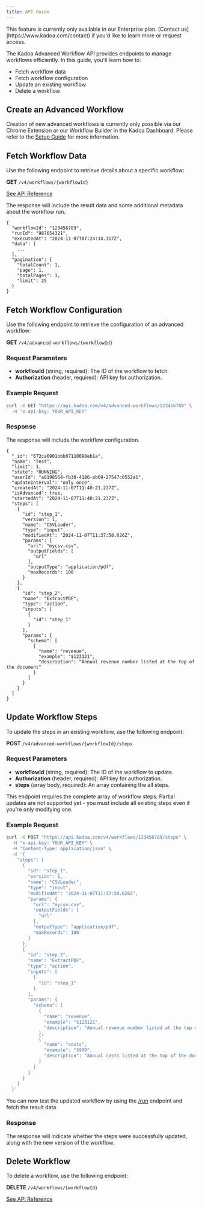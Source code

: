 ```yaml
---
title: API Guide
---
```


<Note>
  This feature is currently only available in our Enterprise plan. [Contact
  us](https://www.kadoa.com/contact) if you'd like to learn more or request
  access.
</Note>

The Kadoa Advanced Workflow API provides endpoints to manage workflows efficiently. In this guide, you'll learn how to:

- Fetch workflow data
- Fetch workflow configuration
- Update an existing workflow
- Delete a workflow

## Create an Advanced Workflow
Creation of new advanced workflows is currently only possible via our Chrome Extension or our Workflow Builder in the Kadoa Dashboard.
Please refer to the [Setup Guide](/docs/advanced-workflows/setup) for more information.


## Fetch Workflow Data

Use the following endpoint to retrieve details about a specific workflow:

**GET** `/v4/workflows/{workflowId}`

[See API Reference](/api-reference/workflows/get-workflow-data-by-its-id)



The response will include the result data and some additional metadata about the workflow run.

```
{
  "workflowId": "123456789",
  "runId": "987654321",
  "executedAt": "2024-11-07T07:24:14.317Z",
  "data": [
    ...
  ],
  "pagination": {
    "totalCount": 1,
    "page": 1,
    "totalPages": 1,
    "limit": 25
  }
}
```

## Fetch Workflow Configuration
Use the following endpoint to retrieve the configuration of an advanced workflow:

**GET** `/v4/advanced-workflows/{workflowId}`

### Request Parameters

- **workflowId** (string, required): The ID of the workflow to fetch.
- **Authorization** (header, required): API key for authorization.

### Example Request
```bash
curl -X GET "https://api.kadoa.com/v4/advanced-workflows/123456789" \
  -H "x-api-key: YOUR_API_KEY"
```

### Response
The response will include the workflow configuration.

```
{
  "_id": "672ca6901bbb07110098eb1a",
  "name": "Test",
  "limit": 1,
  "state": "RUNNING",
  "userId": "a0198564-fb30-4186-ab69-27547c0552a1",
  "updateInterval": "only once",
  "createdAt": "2024-11-07T11:40:21.237Z",
  "isAdvanced": true,
  "startedAt": "2024-11-07T11:40:21.237Z",
  "steps": [
    {
      "id": "step_1",
      "version": 1,
      "name": "CSVLoader",
      "type": "input",
      "modifiedAt": "2024-11-07T11:37:50.626Z",
      "params": {
        "url": "mycsv.csv",
        "outputFields": [
          "url"
        ],
        "outputType": "application/pdf",
        "maxRecords": 100
      }
    },
    {
      "id": "step_2",
      "name": "ExtractPDF",
      "type": "action",
      "inputs": [
        {
          "id": "step_1"
        }
      ],
      "params": {
        "schema": [
          {
            "name": "revenue",
            "example": "$123121",
            "description": "Annual revenue number listed at the top of the document"
          }
        ]
      }
    }
  ]
}
```



## Update Workflow Steps

To update the steps in an existing workflow, use the following endpoint:

**POST** `/v4/advanced-workflows/{workflowId}/steps`

### Request Parameters

- **workflowId** (string, required): The ID of the workflow to update.
- **Authorization** (header, required): API key for authorization.
- **steps** (array body, required): An array containing the all steps.

<Note>
    This endpoint requires the complete array of workflow steps. Partial updates are not supported yet - you must include all existing steps even if you're only modifying one.
</Note>


### Example Request
```bash
curl -X POST "https://api.kadoa.com/v4/workflows/123456789/steps" \
  -H "x-api-key: YOUR_API_KEY" \
  -H "Content-Type: application/json" \
  -d '{
    "steps": [
      {
        "id": "step_1",
        "version": 1,
        "name": "CSVLoader",
        "type": "input",
        "modifiedAt": "2024-11-07T11:37:50.626Z",
        "params": {
          "url": "mycsv.csv",
          "outputFields": [
            "url"
          ],
          "outputType": "application/pdf",
          "maxRecords": 100
        }
      },
      {
        "id": "step_2",
        "name": "ExtractPDF",
        "type": "action",
        "inputs": [
          {
            "id": "step_1"
          }
        ],
        "params": {
          "schema": [
            {
              "name": "revenue",
              "example": "$123121",
              "description": "Annual revenue number listed at the top of the document"
            },
            {
              "name": "costs",
              "example": "$999",
              "description": "Annual costs listed at the top of the document"
            }
          ]
        }
      }
    ]
  }'
```

You can now test the updated workflow by using the [/run](/api-reference/workflows/run-a-specific-workflow) endpoint and fetch the result data.

### Response
The response will indicate whether the steps were successfully updated, along with the new version of the workflow.

## Delete Workflow

To delete a workflow, use the following endpoint:

**DELETE** `/v4/workflows/{workflowId}`

[See API Reference](/api-reference/workflows/delete-a-specific-workflow)
